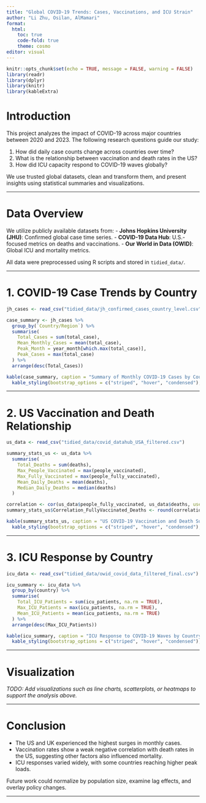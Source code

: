 ```yaml
---
title: "Global COVID-19 Trends: Cases, Vaccinations, and ICU Strain"
author: "Li Zhu, Osilan, AlMamari"
format:
  html:
    toc: true
    code-fold: true
    theme: cosmo
editor: visual
---
```


```r
knitr::opts_chunk$set(echo = TRUE, message = FALSE, warning = FALSE)
library(readr)
library(dplyr)
library(knitr)
library(kableExtra)
```

# Introduction

This project analyzes the impact of COVID-19 across major countries between 2020 and 2023. The following research questions guide our study:

1.  How did daily case counts change across countries over time?
2.  What is the relationship between vaccination and death rates in the US?
3.  How did ICU capacity respond to COVID-19 waves globally?

We use trusted global datasets, clean and transform them, and present insights using statistical summaries and visualizations.

------------------------------------------------------------------------

# Data Overview

We utilize publicly available datasets from: - **Johns Hopkins University (JHU)**: Confirmed global case time series. - **COVID-19 Data Hub**: U.S.-focused metrics on deaths and vaccinations. - **Our World in Data (OWID)**: Global ICU and mortality metrics.

All data were preprocessed using R scripts and stored in `tidied_data/`.

------------------------------------------------------------------------

# 1. COVID-19 Case Trends by Country

```r
jh_cases <- read_csv("tidied_data/jh_confirmed_cases_country_level.csv")

case_summary <- jh_cases %>%
  group_by(`Country/Region`) %>%
  summarise(
    Total_Cases = sum(total_case),
    Mean_Monthly_Cases = mean(total_case),
    Peak_Month = year_month[which.max(total_case)],
    Peak_Cases = max(total_case)
  ) %>%
  arrange(desc(Total_Cases))

kable(case_summary, caption = "Summary of Monthly COVID-19 Cases by Country") %>%
  kable_styling(bootstrap_options = c("striped", "hover", "condensed"), full_width = FALSE)
```

------------------------------------------------------------------------

# 2. US Vaccination and Death Relationship

```r
us_data <- read_csv("tidied_data/covid_datahub_USA_filtered.csv")

summary_stats_us <- us_data %>%
  summarise(
    Total_Deaths = sum(deaths),
    Max_People_Vaccinated = max(people_vaccinated),
    Max_Fully_Vaccinated = max(people_fully_vaccinated),
    Mean_Daily_Deaths = mean(deaths),
    Median_Daily_Deaths = median(deaths)
  )

correlation <- cor(us_data$people_fully_vaccinated, us_data$deaths, use = "complete.obs")
summary_stats_us$Correlation_FullyVaccinated_Deaths <- round(correlation, 3)

kable(summary_stats_us, caption = "US COVID-19 Vaccination and Death Summary") %>%
  kable_styling(bootstrap_options = c("striped", "hover", "condensed"), full_width = FALSE)
```

------------------------------------------------------------------------

# 3. ICU Response by Country

```r
icu_data <- read_csv("tidied_data/owid_covid_data_filtered_final.csv")

icu_summary <- icu_data %>%
  group_by(country) %>%
  summarise(
    Total_ICU_Patients = sum(icu_patients, na.rm = TRUE),
    Max_ICU_Patients = max(icu_patients, na.rm = TRUE),
    Mean_ICU_Patients = mean(icu_patients, na.rm = TRUE)
  ) %>%
  arrange(desc(Max_ICU_Patients))

kable(icu_summary, caption = "ICU Response to COVID-19 Waves by Country") %>%
  kable_styling(bootstrap_options = c("striped", "hover", "condensed"), full_width = FALSE)
```

------------------------------------------------------------------------

# Visualization

*TODO: Add visualizations such as line charts, scatterplots, or heatmaps to support the analysis above.*

------------------------------------------------------------------------

# Conclusion

-   The US and UK experienced the highest surges in monthly cases.
-   Vaccination rates show a weak negative correlation with death rates in the US, suggesting other factors also influenced mortality.
-   ICU responses varied widely, with some countries reaching higher peak loads.

Future work could normalize by population size, examine lag effects, and overlay policy changes.

------------------------------------------------------------------------
